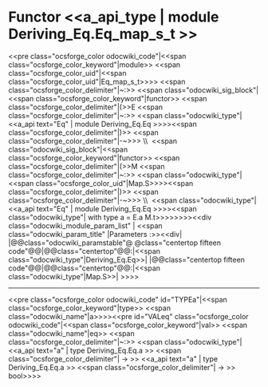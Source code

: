 =Functor <<a_api_type | module Deriving_Eq.Eq_map_s_t >> =
<<pre class="ocsforge_color odocwiki_code"|<<span class="ocsforge_color_keyword"|module>> <<span class="ocsforge_color_uid"|<<span class="ocsforge_color_uid"|Eq_map_s_t>>>> <<span class="ocsforge_color_delimiter"|~:>> <<span class="odocwiki_sig_block"|<<span class="ocsforge_color_keyword"|functor>> <<span class="ocsforge_color_delimiter"|(>>E <<span class="ocsforge_color_delimiter"|~:>> <<span class="odocwiki_type"|<<a_api text="Eq" | module Deriving_Eq.Eq >>>><<span class="ocsforge_color_delimiter"|)>> <<span class="ocsforge_color_delimiter"|-~>>> \\  <<span class="odocwiki_sig_block"|<<span class="ocsforge_color_keyword"|functor>> <<span class="ocsforge_color_delimiter"|(>>M <<span class="ocsforge_color_delimiter"|~:>> <<span class="odocwiki_type"|<<span class="ocsforge_color_uid"|Map.S>>>><<span class="ocsforge_color_delimiter"|)>> <<span class="ocsforge_color_delimiter"|-~>>> \\  <<span class="odocwiki_type"|<<a_api text="Eq" | module Deriving_Eq.Eq >>>><<span class="odocwiki_type"| with type a = E.a M.t>>>>>>>><<div class="odocwiki_module_param_list" | <<span class="odocwiki_param_title" |Parameters :>><<div|
|@@class="odocwiki_paramstable"@ @class="centertop fifteen code"@@{{{E}}}|@@class="centertop"@@:|<<span class="odocwiki_type"|Deriving_Eq.Eq>>|
|@@class="centertop fifteen code"@@{{{M}}}|@@class="centertop"@@:|<<span class="odocwiki_type"|Map.S>>|
>>>>

----
<<pre class="ocsforge_color odocwiki_code" id="TYPEa"|<<span class="ocsforge_color_keyword"|type>> <<span class="odocwiki_name"|a>>>><<pre id="VALeq" class="ocsforge_color odocwiki_code"|<<span class="ocsforge_color_keyword"|val>> <<span class="odocwiki_name"|eq>> <<span class="ocsforge_color_delimiter"|~:>> <<span class="odocwiki_type"|<<a_api text="a" | type Deriving_Eq.Eq.a >> <<span class="ocsforge_color_delimiter"| -> >> <<a_api text="a" | type Deriving_Eq.Eq.a >> <<span class="ocsforge_color_delimiter"| -> >> bool>>>>